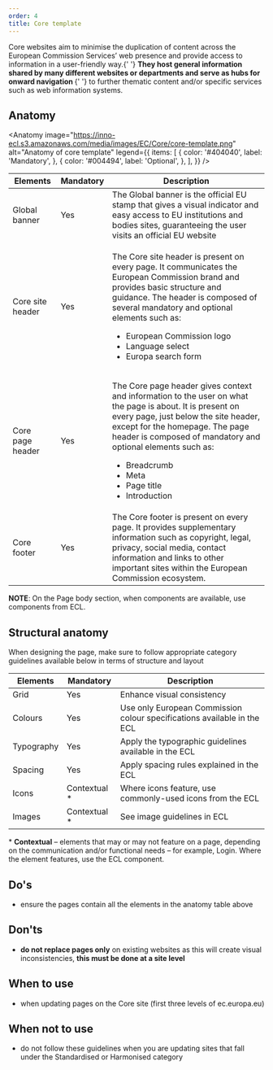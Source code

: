 ```yaml
---
order: 4
title: Core template
---
```



<Paragraph size="lead">
  Core websites aim to minimise the duplication of content across the European
  Commission Services’ web presence and provide access to information in a
  user-friendly way.{' '}
  <strong>
    They host general information shared by many different websites or
    departments and serve as hubs for onward navigation
  </strong>{' '}
  to further thematic content and/or specific services such as web information
  systems.
</Paragraph>

## Anatomy

<Anatomy
  image="https://inno-ecl.s3.amazonaws.com/media/images/EC/Core/core-template.png"
  alt="Anatomy of core template"
  legend={{
    items: [
      {
        color: '#404040',
        label: 'Mandatory',
      },
      {
        color: '#004494',
        label: 'Optional',
      },
    ],
  }}
/>

| Elements                                                                                                           | Mandatory | Description                                                                                                                                                                                                                                                                                                                                 |
| ------------------------------------------------------------------------------------------------------------------ | --------- | ------------------------------------------------------------------------------------------------------------------------------------------------------------------------------------------------------------------------------------------------------------------------------------------------------------------------------------------- |
| <Link to="https://webgate.ec.europa.eu/fpfis/wikis/display/webtools/Global+banner" standalone>Global banner</Link> | Yes       | The Global banner is the official EU stamp that gives a visual indicator and easy access to EU institutions and bodies sites, guaranteeing the user visits an official EU website                                                                                                                                                           |
| <Link to="/ec/core-template/site-header/usage/" standalone>Core site header</Link>                                 | Yes       | <p>The Core site header is present on every page. It communicates the European Commission brand and provides basic structure and guidance. The header is composed of several mandatory and optional elements such as:</p><ul><li>European Commission logo</li><li>Language select</li><li>Europa search form</li></ul>                      |
| <Link to="/ec/core-template/page-header/usage/" standalone>Core page header</Link>                                 | Yes       | <p>The Core page header gives context and information to the user on what the page is about. It is present on every page, just below the site header, except for the homepage. The page header is composed of mandatory and optional elements such as:</p><ul><li>Breadcrumb</li><li>Meta</li><li>Page title</li><li>Introduction</li></ul> |
| <Link to="/ec/core-template/footer/usage/" standalone>Core footer</Link>                                           | Yes       | The Core footer is present on every page. It provides supplementary information such as copyright, legal, privacy, social media, contact information and links to other important sites within the European Commission ecosystem.                                                                                                           |

**NOTE**: On the Page body section, when components are available, use components from ECL.

## Structural anatomy

When designing the page, make sure to follow appropriate category guidelines available below in terms of structure and layout

| Elements                                                           | Mandatory     | Description                                                             |
| ------------------------------------------------------------------ | ------------- | ----------------------------------------------------------------------- |
| <Link to="/ec/utilities/grid/" standalone>Grid</Link>              | Yes           | Enhance visual consistency                                              |
| <Link to="/ec/guidelines/colours/" standalone>Colours</Link>       | Yes           | Use only European Commission colour specifications available in the ECL |
| <Link to="/ec/guidelines/typography/" standalone>Typography</Link> | Yes           | Apply the typographic guidelines available in the ECL                   |
| <Link to="/ec/guidelines/spacing/" standalone>Spacing</Link>       | Yes           | Apply spacing rules explained in the ECL                                |
| <Link to="/ec/guidelines/iconography/" standalone>Icons</Link>     | Contextual \* | Where icons feature, use commonly-used icons from the ECL               |
| <Link to="/ec/guidelines/images/" standalone>Images</Link>         | Contextual \* | See image guidelines in ECL                                             |

<Paragraph size="s">
  * <strong>Contextual</strong> – elements that may or may not feature on a
  page, depending on the communication and/or functional needs – for example,
  Login. Where the element features, use the ECL component.
</Paragraph>

## Do's

- ensure the pages contain all the elements in the anatomy table above

## Don'ts

- **do not replace pages only** on existing websites as this will create visual inconsistencies, **this must be done at a site level**

## When to use

- when updating pages on the Core site (first three levels of ec.europa.eu)

## When not to use

- do not follow these guidelines when you are updating sites that fall under the <Link to="/ec/standardised-template/">Standardised</Link> or <Link to="/ec/harmonised-templates/group1/">Harmonised</Link> category
